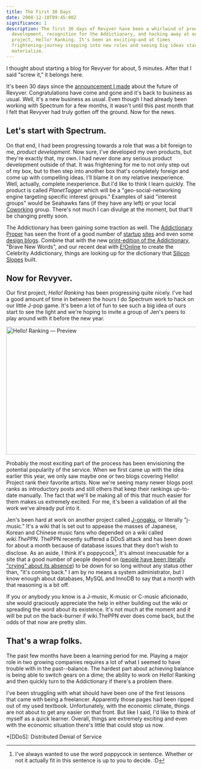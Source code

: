 ```yaml
---
title: The First 30 Days
date: 2008-12-10T09:45:00Z
significance: 1
description: The first 30 days of Revyver have been a whirlwind of product
  development, recognition for the Addictionary, and hacking away at our first
  project, Hello! Ranking. It's been an exciting—and at times
  frightening—journey stepping into new roles and seeing big ideas start to
  materialize.
---
```


I thought about starting a blog for Revyver for about, 5 minutes. After that I said "screw it," it belongs here.

It's been 30 days since the [announcement I made][1] about the future of Revyver. Congratulations have come and gone and it's back to business as usual. Well, it's a new business as usual. Even though I had already been working with Spectrum for a few months, it wasn't until this past month that I felt that Revyver had truly gotten off the ground. Now for the news.

## Let's start with Spectrum.

On that end, I had been progressing towards a role that was a bit foreign to me, *product development*. Now sure, I've developed my own products, but they're exactly that, my own. I had never done any serious product development outside of that. It was frightening for me to not only step out of my box, but to then step into another box that's completely foreign and come up with compelling ideas. I'll blame it on my relative inexperience. Well, actually, complete inexperience. But I'd like to think I learn quickly. The product is called *PlanetTagger* which will be a "geo-social-networking engine targeting specific interest groups." Examples of said "interest groups" would be Seahawks fans (if they have any left) or your local [Coworking][2] group. There's not much I can divulge at the moment, but that'll be changing pretty soon.

The Addictionary has been gaining some traction as well. The [Addictionary Proper][3] has seen the front of a good number of [startup][4] [sites][5] and even some [design blogs][6]. Combine that with the new [print-edition of the Addictionary][7], "Brave New Words", and our recent deal with [E!Online][8] to create the Celebrity Addictionary, things are looking up for the dictionary that [Silicon Slopes][9] built.

## Now for Revyver.

Our first project, *Hello! Ranking* has been progressing quite nicely. I've had a good amount of time in between the hours I do Spectrum work to hack on our little J-pop game. It's been a lot of fun to see such a big idea of ours start to see the light and we're hoping to invite a group of Jen's peers to play around with it before the new year.

[<img src="https://farm4.static.flickr.com/3139/3098196535_42c09299aa_o.png" width="620" height="340" alt="Hello! Ranking — Preview" />][12]

Probably the most exciting part of the process has been envisioning the potential popularity of the service. When we first came up with the idea earlier this year, we only saw maybe one or two blogs covering Hello! Project rank their favorite artists. Now we're seeing many newer blogs post ranks as introductory posts and still others that keep their rankings up-to-date manually. The fact that we'll be making all of this that much easier for them makes us extremely excited. For me, it's been a validation of all the work we've already put into it.

Jen's been hard at work on another project called [J-ongaku][10], or literally "j-music." It's a wiki that is set out to appease the masses of Japanese, Korean and Chinese music fans who depended on a wiki called *wiki.ThePPN*. ThePPN recently suffered a DDoS attack and has been down for about a month because of database issues that they don't wish to disclose. As an aside, I think it's poppycock[^1]. It's almost inexcusable for a site that a good number of people depend on ([people have been literally "crying" about its absence][11]) to be down for so long without any status other than, "it's coming back." I am by no means a system administrator, but I know enough about databases, MySQL and InnoDB to say that a month with that reasoning is a bit off.

If you or anybody you know is a J-music, K-music or C-music aficionado, she would graciously appreciate the help in either building out the wiki or spreading the word about its existence. It's not much at the moment and it will be put on the back-burner if wiki.ThePPN ever does come back, but the odds of that now are pretty slim.

## That's a wrap folks.

The past few months have been a learning period for me. Playing a major role in two growing companies requires a lot of what I seemed to have trouble with in the past--balance. The hardest part about achieving balance is being able to switch gears on a dime; the ability to work on Hello! Ranking and then quickly turn to the Addictionary if there's a problem there.

I've been struggling with what should have been one of the first lessons that came with being a freelancer. Apparently those pages had been ripped out of my used textbook. Unfortunately, with the economic climate, things are not about to get any easier on that front. But like I said, I'd like to think of myself as a quick learner. Overall, things are extremely exciting and even with the economic situation there's little that could stop us now.

*[DDoS]: Distributed Denial of Service

[^1]: I've always wanted to use the word poppycock in sentence. Whether or not it actually fit in this sentence is up to you to decide. :D

[1]: http://avalonstar.com/blog/2008/nov/10/revyver-be-acquired/
[2]: http://coworking.pbwiki.com/
[3]: http://addictionary.org/
[4]: http://www.killerstartups.com/User-Gen-Content/addictionary-org-a-dictionary-like-no-other
[5]: http://www.neatorama.com/2008/11/26/addictionary-a-website-for-made-up-words/
[6]: http://abduzeedo.com/sites-week-28
[7]: http://www.amazon.com/Addictionary-Brave-Words-Jim-Banister/dp/0810972697
[8]: http://www.eonline.com/
[9]: http://www.siliconslopes.com/
[10]: http://j-ongaku.org/
[11]: http://community.livejournal.com/theppnwiki/10706.html
[12]: http://www.flickr.com/photos/avalonstar/3098196535/
